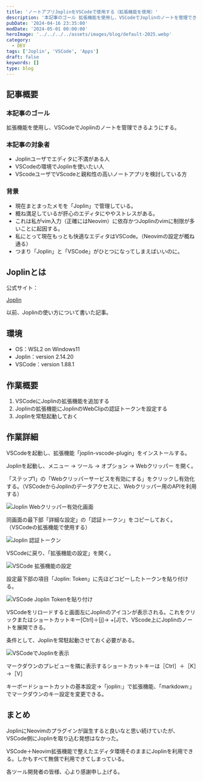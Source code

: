 ```yaml
---
title: 'ノートアプリJoplinをVSCodeで使用する（拡張機能を使用）'
description: '本記事のゴール 拡張機能を使用し、VSCodeでJoplinのノートを管理できるようにする。 本記事の対象者 *Joplinユーザでエディタに不満がある人 *VSCodeの環境でJoplinを使いたい人 *VScodeユーザでVScodeと親和性の高いノートアプリを検討している方 '
pubDate: '2024-04-16 23:35:00'
modDate: '2024-05-01 00:00:00'
heroImage: '../../../../assets/images/blog/default-2025.webp'
category:
  - DEV
tags: ['Joplin', 'VSCode', 'Apps']
draft: false
keywords: []
type: blog
---
```



## 記事概要

### 本記事のゴール

拡張機能を使用し、VSCodeでJoplinのノートを管理できるようにする。

### 本記事の対象者

- Joplinユーザでエディタに不満がある人
- VSCodeの環境でJoplinを使いたい人
- VScodeユーザでVScodeと親和性の高いノートアプリを検討している方

### 背景

- 現在まとまったメモを「Joplin」で管理している。
- 概ね満足しているが肝心のエディタにややストレスがある。
- これは私がvim入力（正確にはNeovim）に依存かつJoplinのvimに制限が多いことに起因する。
- 私にとって現在もっとも快適なエディタはVSCode。（Neovimの設定が概ね通る）
- つまり「Joplin」と「VSCode」がひとつになってしまえばいいのに。

## Joplinとは

公式サイト：

[Joplin](https://joplinapp.org/)

以前、Joplinの使い方について書いた記事。

<BlogCard
  title='Joplin おすすめ無料ノートアプリ（EverNote → OneNoteを経て）'
  description='Jopoinというノートアプリについて、特徴や使い方などを中心に解説します。Joplinはツリー構造でのメモ管理、複数のキーバインドを選択できるエディタ、マークダウン対応、異なる端末間での動機など充実した機能が揃ったアプリです。'
  url='https://www.neputa-note.net/2020/10/joplin/'
  domain='www.neputa-note.net'
/>

## 環境

- OS：WSL2 on Windows11
- Joplin：version 2.14.20
- VSCode：version 1.88.1

## 作業概要

1.  VSCodeにJoplinの拡張機能を追加する
2.  Joplinの拡張機能にJoplinのWebClipの認証トークンを設定する
3.  Joplinを常駐起動しておく

## 作業詳細

VSCodeを起動し、拡張機能「joplin-vscode-plugin」をインストールする。

<BlogCard
  title='joplin-vscode-plugin - Visual Studio Marketplace'
  description="Extension for Visual Studio Code - joplin's vscode integration"
  url='https://marketplace.visualstudio.com/items?itemName=rxliuli.joplin-vscode-plugin&utm_source=pocket_saves'
  domain='marketplace.visualstudio.com'
/>

Joplinを起動し、メニュー → ツール → オプション → Webクリッパー を開く。

「ステップ1」の「Webクリッパーサービスを有効にする」をクリックし有効化する。（VSCodeからJoplinのデータアクセスに、Webクリッパー用のAPIを利用する）

![Joplin Webクリッパー有効化画面](@/images/blog/vscode-joplin-01.webp)

同画面の最下部「詳細な設定」の「認証トークン」をコピーしておく。（VSCodeの拡張機能で使用する）

![Joplin 認証トークン](@/images/blog/vscode-joplin-02.webp)

VSCodeに戻り、「拡張機能の設定」を開く。

![VSCode 拡張機能の設定](@/images/blog/vscode-joplin-03.webp)

設定最下部の項目「Joplin: Token」に先ほどコピーしたトークンを貼り付ける。

![VSCode Joplin Tokenを貼り付け](@/images/blog/vscode-joplin-04.webp)

VSCodeをリロードすると画面左にJoplinのアイコンが表示される。これをクリックまたはショートカットキー[Ctrl]＋[j]→ +[J]で、VScode上にJoplinのノートを展開できる。

条件として、Joplinを常駐起動させておく必要がある。

![VSCodeでJoplinを表示](@/images/blog/vscode-joplin-05.webp)

マークダウンのプレビューを隣に表示するショートカットキーは［Ctrl］＋［K］→［V］

キーボードショートカットの基本設定→「joplin:」で拡張機能、「markdown:」でマークダウンのキー設定を変更できる。

## まとめ

JoplinにNeovimのプラグインが誕生すると良いなと思い続けていたが、VSCode側にJoplinを取り込む発想はなかった。

VSCode＋Neovim拡張機能で整えたエディタ環境そのままにJoplinを利用できる。しかもすべて無償で利用できてしまっている。

各ツール開発者の皆様、心より感謝申し上げる。
